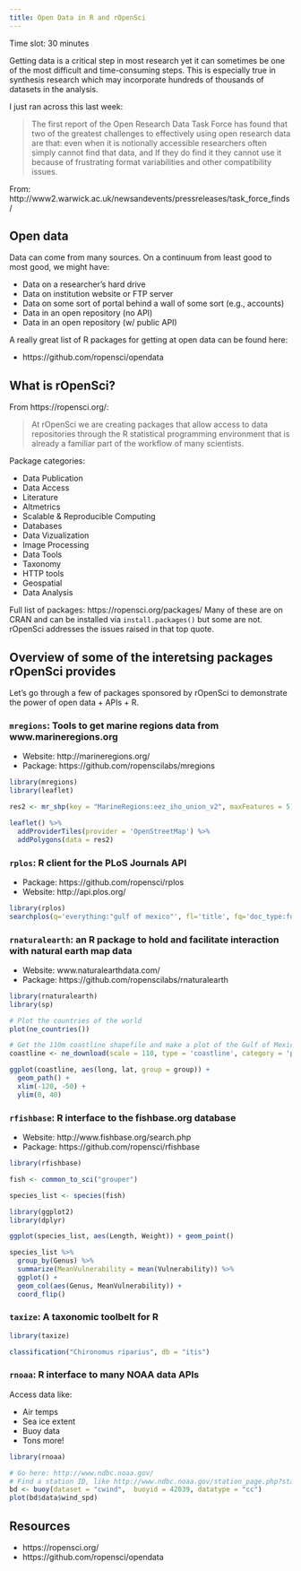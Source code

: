 ```yaml
---
title: Open Data in R and rOpenSci
---
```


Time slot: 30 minutes

Getting data is a critical step in most research yet it can sometimes be one of the most difficult and time-consuming steps.
This is especially true in synthesis research which may incorporate hundreds of thousands of datasets in the analysis.

I just ran across this last week:

> The first report of the Open Research Data Task Force has found that two of the greatest challenges to effectively using open research data are that: even when it is notionally accessible researchers often simply cannot find that data, and If they do find it they cannot use it because of frustrating format variabilities and other compatibility issues.

From: http://www2.warwick.ac.uk/newsandevents/pressreleases/task_force_finds/

## Open data

Data can come from many sources.
On a continuum from least good to most good, we might have:

- Data on a researcher's hard drive
- Data on institution website or FTP server
- Data on some sort of portal behind a wall of some sort (e.g., accounts)
- Data in an open repository (no API)
- Data in an open repository (w/ public API)

A really great list of R packages for getting at open data can be found here:

- https://github.com/ropensci/opendata

## What is rOpenSci?

From https://ropensci.org/:

> At rOpenSci we are creating packages that allow access to data repositories through the R statistical programming environment that is already a familiar part of the workflow of many scientists. 

Package categories:

- Data Publication
- Data Access
- Literature
- Altmetrics
- Scalable & Reproducible Computing
- Databases
- Data Vizualization
- Image Processing
- Data Tools
- Taxonomy
- HTTP tools
- Geospatial
- Data Analysis

Full list of packages: https://ropensci.org/packages/
Many of these are on CRAN and can be installed via `install.packages()` but some are not.
rOpenSci addresses the issues raised in that top quote.

## Overview of some of the interetsing packages rOpenSci provides

Let's go through a few of packages sponsored by rOpenSci to demonstrate the power of open data + APIs + R.

### `mregions`: Tools to get marine regions data from  www.marineregions.org

- Website: http://marineregions.org/
- Package: https://github.com/ropenscilabs/mregions

```r
library(mregions)
library(leaflet)

res2 <- mr_shp(key = "MarineRegions:eez_iho_union_v2", maxFeatures = 5)

leaflet() %>%
  addProviderTiles(provider = 'OpenStreetMap') %>%
  addPolygons(data = res2)
```

### `rplos`: R client for the PLoS Journals API

- Package: https://github.com/ropensci/rplos
- Website: http://api.plos.org/

```r
library(rplos)
searchplos(q='everything:"gulf of mexico"', fl='title', fq='doc_type:full', limit=10)
```

### `rnaturalearth`: an R package to hold and facilitate interaction with natural earth map data

- Website: www.naturalearthdata.com/
- Package: https://github.com/ropenscilabs/rnaturalearth

```r
library(rnaturalearth)
library(sp)

# Plot the countries of the world
plot(ne_countries())

# Get the 110m coastline shapefile and make a plot of the Gulf of Mexico
coastline <- ne_download(scale = 110, type = 'coastline', category = 'physical')

ggplot(coastline, aes(long, lat, group = group)) + 
  geom_path() +
  xlim(-120, -50) +
  ylim(0, 40)
```

### `rfishbase`: R interface to the fishbase.org database

- Website: http://www.fishbase.org/search.php
- Package: https://github.com/ropensci/rfishbase

```r
library(rfishbase)

fish <- common_to_sci("grouper")

species_list <- species(fish)

library(ggplot2)
library(dplyr)

ggplot(species_list, aes(Length, Weight)) + geom_point()

species_list %>%
  group_by(Genus) %>% 
  summarize(MeanVulnerability = mean(Vulnerability)) %>% 
  ggplot() + 
  geom_col(aes(Genus, MeanVulnerability)) + 
  coord_flip()
````

### `taxize`: A taxonomic toolbelt for R

```r
library(taxize)

classification("Chironomus riparius", db = "itis")
```

### `rnoaa`: R interface to many NOAA data APIs 

Access data like:

- Air temps
- Sea ice extent
- Buoy data
- Tons more!

```r
library(rnoaa)

# Go here: http://www.ndbc.noaa.gov/
# Find a station ID, like http://www.ndbc.noaa.gov/station_page.php?station=42039
bd <- buoy(dataset = "cwind",  buoyid = 42039, datatype = "cc")
plot(bd$data$wind_spd)
```

## Resources

- https://ropensci.org/
- https://github.com/ropensci/opendata